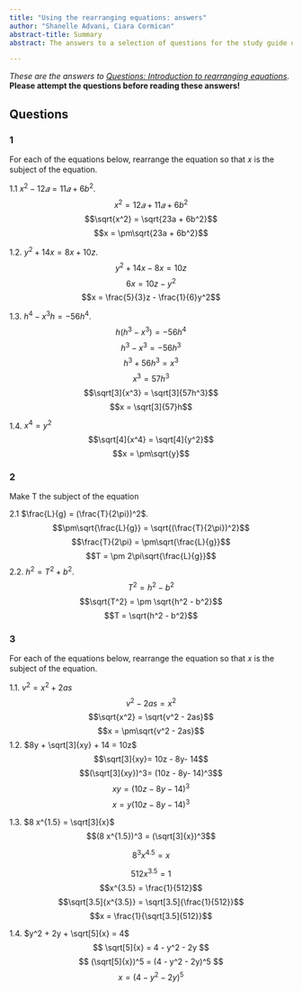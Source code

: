 ```yaml
---
title: "Using the rearranging equations: answers"
author: "Shanelle Advani, Ciara Cormican"
abstract-title: Summary
abstract: The answers to a selection of questions for the study guide on introduction to rearranging equations.

---
```


*These are the answers to [Questions: Introduction to rearranging equations](qs-introtorearrange.qmd).* **Please attempt the questions before reading these answers!**

## Questions {-}

### 1 {-}

For each of the equations below, rearrange the equation so that 𝑥 is the subject of the equation.

1.1 $x^2 − 12𝑎 = 11𝑎 + 6b^2$.
$$x^2 = 12𝑎 + 11𝑎 + 6b^2$$
$$\sqrt{x^2} = \sqrt{23a + 6b^2}$$
$$x = \pm\sqrt{23a + 6b^2}$$

1.2. $y^2 + 14x = 8x + 10z$.
$$y^2 + 14x - 8x = 10z$$
$$6x = 10z - y^2$$
$$x = \frac{5}{3}z - \frac{1}{6}y^2$$

1.3. $h^4 − x^3h = −56h^4$.
$$h(h^3 − x^3) = −56h^4$$
$$h^3 − x^3 = −56h^3$$
$$h^3 + 56h^3 = x^3$$
$$x^3 = 57h^3$$
$$\sqrt[3]{x^3} = \sqrt[3]{57h^3}$$
$$x = \sqrt[3]{57}h$$

1.4. $x^4 = y^2$
$$\sqrt[4]{x^4} = \sqrt[4]{y^2}$$
$$x = \pm\sqrt{y}$$


### 2 {-}

Make T the subject of the equation

2.1 $\frac{L}{g} = (\frac{T}{2\pi})^2$.
$$\pm\sqrt{\frac{L}{g}} = \sqrt{(\frac{T}{2\pi})^2}$$
$$\frac{T}{2\pi} = \pm\sqrt{\frac{L}{g}}$$
$$T = \pm 2\pi\sqrt{\frac{L}{g}}$$
2.2. $h^2 = T^2 + b^2$.
$$T^2 = h^2 - b^2$$
$$\sqrt{T^2} = \pm \sqrt{h^2 - b^2}$$
$$T = \sqrt{h^2 - b^2}$$


### 3 {-}

For each of the equations below, rearrange the equation so that 𝑥 is the subject of the equation.

1.1. $v^2 = x^2 + 2as$
$$v^2 - 2as = x^2$$
$$\sqrt{x^2} = \sqrt{v^2 - 2as}$$
$$x = \pm\sqrt{v^2 - 2as}$$
1.2. $8y + \sqrt[3]{xy} + 14 = 10z$
$$\sqrt[3]{xy}= 10z - 8y- 14$$
$$(\sqrt[3]{xy})^3= (10z - 8y- 14)^3$$
$$xy= (10z - 8y- 14)^3$$
$$x= y(10z - 8y- 14)^3$$

1.3. $8 x^{1.5} = \sqrt[3]{x}$
$$(8 x^{1.5})^3 = (\sqrt[3]{x})^3$$

$$8^3 x^{4.5} = x$$


$$512 x^{3.5} = 1$$
$$x^{3.5} = \frac{1}{512}$$
$$\sqrt[3.5]{x^{3.5}} = \sqrt[3.5]{\frac{1}{512}}$$
$$x = \frac{1}{\sqrt[3.5]{512}}$$


1.4. $y^2 + 2y + \sqrt[5]{x} = 4$
$$ \sqrt[5]{x} = 4 - y^2 - 2y $$
$$ (\sqrt[5]{x})^5 = (4 - y^2 - 2y)^5 $$
$$ x = (4 - y^2 - 2y)^5 $$



